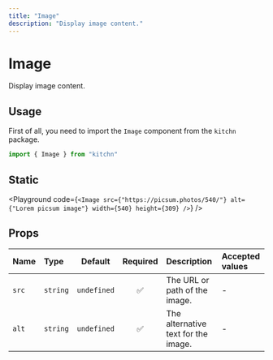 ```yaml
---
title: "Image"
description: "Display image content."
---
```



# Image

Display image content.

## Usage

First of all, you need to import the `Image` component from the `kitchn` package.

```js
import { Image } from "kitchn"
```

## Static

<Playground
  code={`
  <Image
    src={"https://picsum.photos/540/"}
    alt={"Lorem picsum image"}
    width={540}
    height={309}
/>
`}
/>

## Props

| Name | Type | Default | Required | Description | Accepted values |
| :--- | :--- | :-----: | :------: | :---------- | :-------------- |
| `src` | `string` | `undefined` | ✅ | The URL or path of the image. | - |
| `alt` | `string` | `undefined` | ✅ | The alternative text for the image. | - |